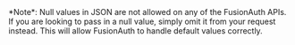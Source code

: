 
<Aside type="caution">
*Note*: Null values in JSON are not allowed on any of the FusionAuth APIs. If you are looking to pass in a null value, simply omit it from your request instead. This will allow FusionAuth to handle default values correctly.
</Aside>
